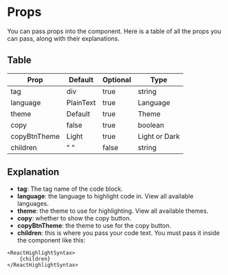 
# Props

You can pass props into the component. Here is a table of all the props you can pass, along with their explanations.

## Table
| Prop | Default | Optional | Type |
| ---- | ----- | ---- | ---- |
| tag | div | true | string |
| language | PlainText | true | <Link href="/docs/supported/languages">Language</Link> |
| theme | Default | true |  <Link href="/docs/supported/themes">Theme</Link> |
| copy | false | true | boolean |
| copyBtnTheme | Light | true | Light or Dark |
| children | " " | false | string |

## Explanation
- **tag**: The tag name of the code block.
- **language**: the language to highlight code in. View all <Link href="/docs/supported/languages">available languages</Link>.
- **theme**: the theme to use for highlighting. View all <Link href="/docs/supported/themes">available themes</Link>.
- **copy**: whether to show the copy button.
- **copyBtnTheme**: the theme to use for the copy button.
- **children**: this is where you pass your code text. You must pass it inside the component like this:
```tsx {2}
<ReactHighlightSyntax>
    {children}
</ReactHighlightSyntax>
```
